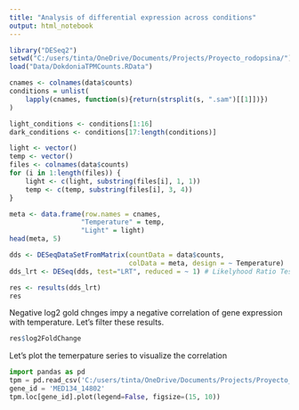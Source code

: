 ```yaml
---
title: "Analysis of differential expression across conditions"
output: html_notebook
---
```




```r
library("DESeq2")
setwd("C:/users/tinta/OneDrive/Documents/Projects/Proyecto_rodopsina/")
load("Data/DokdoniaTPMCounts.RData")

cnames <- colnames(data$counts)
conditions = unlist(
    lapply(cnames, function(s){return(strsplit(s, ".sam")[[1]])})
)

light_conditions <- conditions[1:16]
dark_conditions <- conditions[17:length(conditions)]

light <- vector()
temp <- vector()
files <- colnames(data$counts)
for (i in 1:length(files)) {
    light <- c(light, substring(files[i], 1, 1))
    temp <- c(temp, substring(files[i], 3, 4))
}

meta <- data.frame(row.names = cnames,
                  "Temperature" = temp,
                  "Light" = light)
head(meta, 5)
```


```r
dds <- DESeqDataSetFromMatrix(countData = data$counts, 
                              colData = meta, design = ~ Temperature)  
dds_lrt <- DESeq(dds, test="LRT", reduced = ~ 1) # Likelyhood Ratio Test (multiple conditions)

res <- results(dds_lrt)
res
```

Negative log2 gold chnges impy a negative correlation of gene expression with temperature.
Let's filter these results.

```r
res$log2FoldChange

```

Let's plot the temerpature series to visualize the correlation

```python
import pandas as pd
tpm = pd.read_csv('C:/users/tinta/OneDrive/Documents/Projects/Proyecto_rodopsina/Data/tpm_counts.csv', index_col=0)
gene_id = 'MED134_14802'
tpm.loc[gene_id].plot(legend=False, figsize=(15, 10))
```

